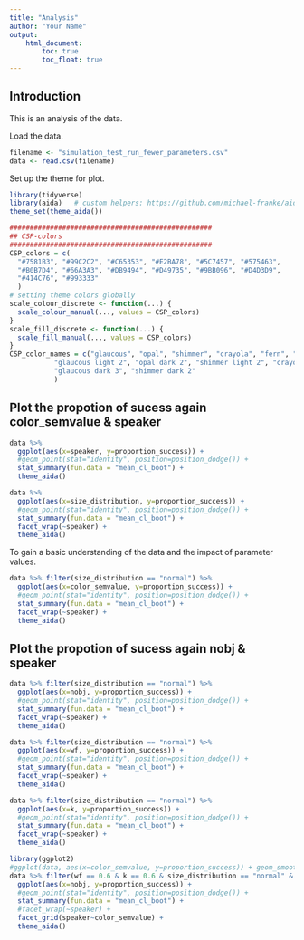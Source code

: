 ```yaml
---
title: "Analysis"
author: "Your Name"
output:
    html_document:
        toc: true
        toc_float: true
---
```

## Introduction

This is an analysis of the data.


Load the data.
```r
filename <- "simulation_test_run_fewer_parameters.csv"
data <- read.csv(filename)

```
Set up the theme for plot.
```r
library(tidyverse)
library(aida)   # custom helpers: https://github.com/michael-franke/aida-package
theme_set(theme_aida())

##################################################
## CSP-colors
##################################################
CSP_colors = c(
  "#7581B3", "#99C2C2", "#C65353", "#E2BA78", "#5C7457", "#575463",
  "#B0B7D4", "#66A3A3", "#DB9494", "#D49735", "#9BB096", "#D4D3D9",
  "#414C76", "#993333"
  )
# setting theme colors globally
scale_colour_discrete <- function(...) {
  scale_colour_manual(..., values = CSP_colors)
}
scale_fill_discrete <- function(...) {
  scale_fill_manual(..., values = CSP_colors)
}
CSP_color_names = c("glaucous", "opal", "shimmer", "crayola", "fern", "independence",
           "glaucous light 2", "opal dark 2", "shimmer light 2", "crayola dark 2", "fern light 3", "independence light 4",
           "glaucous dark 3", "shimmer dark 2"
           )
```

## Plot the propotion of sucess again color_semvalue & speaker

```r
data %>% 
  ggplot(aes(x=speaker, y=proportion_success)) + 
  #geom_point(stat="identity", position=position_dodge()) + 
  stat_summary(fun.data = "mean_cl_boot") +
  theme_aida()
```
```r
data %>%
  ggplot(aes(x=size_distribution, y=proportion_success)) + 
  #geom_point(stat="identity", position=position_dodge()) + 
  stat_summary(fun.data = "mean_cl_boot") +
  facet_wrap(~speaker) + 
  theme_aida()
```

To gain a basic understanding of the data and the impact of parameter values.
```r
data %>% filter(size_distribution == "normal") %>%
  ggplot(aes(x=color_semvalue, y=proportion_success)) + 
  #geom_point(stat="identity", position=position_dodge()) + 
  stat_summary(fun.data = "mean_cl_boot") +
  facet_wrap(~speaker) + 
  theme_aida()
```
## Plot the propotion of sucess again nobj & speaker
```r
data %>% filter(size_distribution == "normal") %>%
  ggplot(aes(x=nobj, y=proportion_success)) + 
  #geom_point(stat="identity", position=position_dodge()) + 
  stat_summary(fun.data = "mean_cl_boot") +
  facet_wrap(~speaker) + 
  theme_aida()
```
```r
data %>% filter(size_distribution == "normal") %>%
  ggplot(aes(x=wf, y=proportion_success)) + 
  #geom_point(stat="identity", position=position_dodge()) + 
  stat_summary(fun.data = "mean_cl_boot") +
  facet_wrap(~speaker) + 
  theme_aida()
```
```r
data %>% filter(size_distribution == "normal") %>%
  ggplot(aes(x=k, y=proportion_success)) + 
  #geom_point(stat="identity", position=position_dodge()) + 
  stat_summary(fun.data = "mean_cl_boot") +
  facet_wrap(~speaker) + 
  theme_aida()
```

```r
library(ggplot2)
#ggplot(data, aes(x=color_semvalue, y=proportion_success)) + geom_smooth()
data %>% filter(wf == 0.6 & k == 0.6 & size_distribution == "normal" & nobj == 10) %>%
  ggplot(aes(x=nobj, y=proportion_success)) + 
  #geom_point(stat="identity", position=position_dodge()) + 
  stat_summary(fun.data = "mean_cl_boot") + 
  #facet_wrap(~speaker) + 
  facet_grid(speaker~color_semvalue) +
  theme_aida()

```